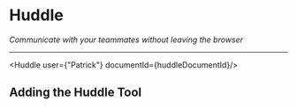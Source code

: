 # Huddle

_Communicate with your teammates without leaving the browser_

---



<Huddle user={"Patrick"} documentId={huddleDocumentId}/>

## Adding the Huddle Tool